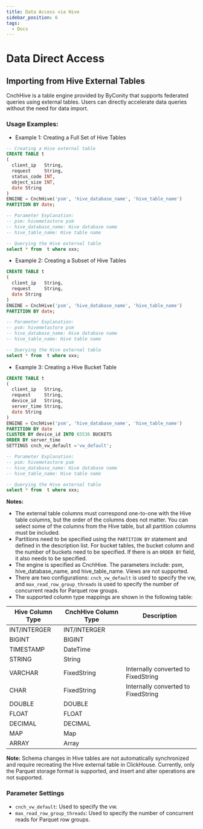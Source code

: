 ```yaml
---
title: Data Access via Hive
sidebar_position: 6
tags:
  - Docs
---
```



# Data Direct Access

## Importing from Hive External Tables

CnchHive is a table engine provided by ByConity that supports federated queries using external tables. Users can directly accelerate data queries without the need for data import.

### Usage Examples:

* Example 1: Creating a Full Set of Hive Tables


```sql
-- Creating a Hive external table
CREATE TABLE t
(
  client_ip   String,
  request     String,
  status_code INT,
  object_size INT,
  date String
)
ENGINE = CnchHive('psm', 'hive_database_name', 'hive_table_name')
PARTITION BY date;

-- Parameter Explanation:
-- psm: hivemetastore psm
-- hive_database_name: Hive database name
-- hive_table_name: Hive table name

-- Querying the Hive external table
select * from  t where xxx;
```

* Example 2: Creating a Subset of Hive Tables


```sql
CREATE TABLE t
(
  client_ip   String,
  request     String,
  date String
)
ENGINE = CnchHive('psm', 'hive_database_name', 'hive_table_name')
PARTITION BY date;

-- Parameter Explanation:
-- psm: hivemetastore psm
-- hive_database_name: Hive database name
-- hive_table_name: Hive table name

-- Querying the Hive external table
select * from  t where xxx;
```

* Example 3: Creating a Hive Bucket Table


```sql
CREATE TABLE t
(
  client_ip   String,
  request     String,
  device_id   String,
  server_time String,
  date String
)
ENGINE = CnchHive('psm', 'hive_database_name', 'hive_table_name')
PARTITION BY date
CLUSTER BY device_id INTO 65536 BUCKETS
ORDER BY server_time
SETTINGS cnch_vw_default ='vw_default';

-- Parameter Explanation:
-- psm: hivemetastore psm
-- hive_database_name: Hive database name
-- hive_table_name: Hive table name

-- Querying the Hive external table
select * from  t where xxx;
```

**Notes:**

* The external table columns must correspond one-to-one with the Hive table columns, but the order of the columns does not matter. You can select some of the columns from the Hive table, but all partition columns must be included.
* Partitions need to be specified using the `PARTITION BY` statement and defined in the description list. For bucket tables, the bucket column and the number of buckets need to be specified. If there is an `ORDER BY` field, it also needs to be specified.
* The engine is specified as CnchHive. The parameters include: psm, hive_database_name, and hive_table_name. Views are not supported.
* There are two configurations: `cnch_vw_default` is used to specify the vw, and `max_read_row_group_threads` is used to specify the number of concurrent reads for Parquet row groups.
* The supported column type mappings are shown in the following table:

| Hive Column Type | CnchHive Column Type | Description |
| --- | --- | --- |
| INT/INTERGER | INT/INTERGER | |
| BIGINT | BIGINT | |
| TIMESTAMP | DateTime | |
| STRING | String | |
| VARCHAR | FixedString | Internally converted to FixedString |
| CHAR | FixedString | Internally converted to FixedString |
| DOUBLE | DOUBLE | |
| FLOAT | FLOAT | |
| DECIMAL | DECIMAL | |
| MAP | Map | |
| ARRAY | Array | |

**Note:** Schema changes in Hive tables are not automatically synchronized and require recreating the Hive external table in ClickHouse. Currently, only the Parquet storage format is supported, and insert and alter operations are not supported.

### Parameter Settings

* `cnch_vw_default`: Used to specify the vw.
* `max_read_row_group_threads`: Used to specify the number of concurrent reads for Parquet row groups.


